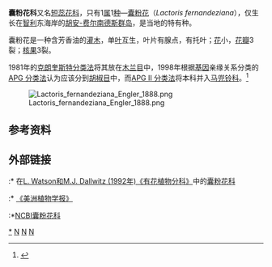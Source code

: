 {{Speciesbox
| taxon = Lactoris fernandeziana
| authority = [[Rodolfo_Amando_Philippi|Phil.]]
| image = Lactoris fernandeziana Engler 1888 A.png
| name = 囊粉花
| parent_authority = [[Rodolfo_Amando_Philippi|Phil.]]
| range_map = Map-Lactoris.png
| range_map_caption = {{legend|#0000ff|分布图}}
}}

'''囊粉花科'''又名[[短蕊花科|短蕊花科]]，只有1[[属|属]]1[[种|种]]—[[囊粉花|囊粉花]]（''Lactoris fernandeziana''），仅生长在[[智利|智利]]东海岸的[[胡安-费尔南德斯群岛|胡安-费尔南德斯群岛]]，是当地的特有种。 

囊粉花是一种含芳香油的[[灌木|灌木]]，单[[叶|叶]]互生，叶片有腺点，有托叶；[[花|花]]小，[[花瓣|花瓣]]3裂；[[核果|核果]]3裂。

1981年的[[克朗奎斯特分类法|克朗奎斯特分类法]]将其放在[[木兰目|木兰目]]中，1998年根据[[基因|基因]]亲缘关系分类的[[APG_分类法|APG 分类法]]认为应该分到[[胡椒目|胡椒目]]中，而[[APG_II_分类法|APG II 分类法]]将本科并入[[马兜铃科|马兜铃科]]。<ref name="APG2">{{Cite journal |last=Angiosperm Phylogeny Group |year=2003 |title=An update of the Angiosperm Phylogeny Group classification for the orders and families of flowering plants: APG II |journal=Botanical Journal of the Linnean Society |volume=141 |issue=4 |pages=399–436 |url=http://onlinelibrary.wiley.com/doi/10.1046/j.1095-8339.2003.t01-1-00158.x/abstract |doi=10.1046/j.1095-8339.2003.t01-1-00158.x |access-date=2018-02-02 |archive-date=2017-09-08 |archive-url=https://web.archive.org/web/20170908063343/http://onlinelibrary.wiley.com/doi/10.1046/j.1095-8339.2003.t01-1-00158.x/abstract |dead-url=no }}</ref>

[[File:Lactoris_fernandeziana_Engler_1888.png|thumb]]

==参考资料==
{{reflist}}

== 外部链接 ==
:* 在[https://web.archive.org/web/20070103200438/http://delta-intkey.com/angio/ L. Watson和M.J. Dallwitz (1992年)《有花植物分科》]中的[http://delta-intkey.com/angio/www/lactorid.htm 囊粉花科]{{Wayback|url=http://delta-intkey.com/angio/ |date=20070103200438 }}
:* [http://www.amjbot.org/cgi/content/abstract/86/6/829 《美洲植物学报》]{{Wayback|url=http://www.amjbot.org/cgi/content/abstract/86/6/829 |date=20070303170729 }}
:*[http://www.ncbi.nlm.nih.gov/Taxonomy/Browser/wwwtax.cgi?mode=Tree&id=22301&lvl=3&lin=f&keep=1&srchmode=1&unlock NCBI囊粉花科]

{{taxonbar}}
[[Category:囊粉花科|*]]
[[Category:植物科名|N]]
[[Category:单种属植物|N]]
[[Category:胡安·费尔南德斯群岛特有植物|N]]